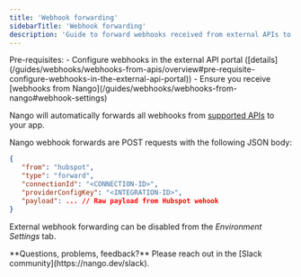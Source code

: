 ```yaml
---
title: 'Webhook forwarding'
sidebarTitle: 'Webhook forwarding'
description: 'Guide to forward webhooks received from external APIs to your app.'
---
```


<Info>
    Pre-requisites: 
    - Configure webhooks in the external API portal ([details](/guides/webhooks/webhooks-from-apis/overview#pre-requisite-configure-webhooks-in-the-external-api-portal))
    - Ensure you receive [webhooks from Nango](/guides/webhooks/webhooks-from-nango#webhook-settings)
</Info>

Nango will automatically forwards all webhooks from [supported APIs](/guides/webhooks/webhooks-from-apis/overview#supported-apis) to your app.

Nango webhook forwards are POST requests with the following JSON body:
```json
{
   "from": "hubspot",
   "type": "forward",
   "connectionId": "<CONNECTION-ID>",
   "providerConfigKey": "<INTEGRATION-ID>",
   "payload": ... // Raw payload from Hubspot wehook
}
```

External webhook forwarding can be disabled from the _Environment Settings_ tab. 

<Tip>
**Questions, problems, feedback?** Please reach out in the [Slack community](https://nango.dev/slack).
</Tip>